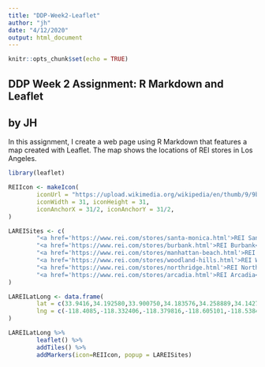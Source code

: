 ```yaml
---
title: "DDP-Week2-Leaflet"
author: "jh"
date: "4/12/2020"
output: html_document
---
```


```r
knitr::opts_chunk$set(echo = TRUE)
```

## DDP Week 2 Assignment: R Markdown and Leaflet
## by JH

In this assignment, I create a web page using R Markdown that features a map created with Leaflet. The map shows the locations of REI stores in Los Angeles.

```r
library(leaflet)

REIIcon <- makeIcon(
        iconUrl = "https://upload.wikimedia.org/wikipedia/en/thumb/9/9b/REI_logo.svg/340px-REI_logo.svg.png",
        iconWidth = 31, iconHeight = 31,
        iconAnchorX = 31/2, iconAnchorY = 31/2,
)

LAREISites <- c(
        "<a href='https://www.rei.com/stores/santa-monica.html'>REI Santa Monica</a>",
        "<a href='https://www.rei.com/stores/burbank.html'>REI Burbank</a>",
        "<a href='https://www.rei.com/stores/manhattan-beach.html'>REI Manhattan Beach</a>",
        "<a href='https://www.rei.com/stores/woodland-hills.html'>REI Woodland Hills</a>",
        "<a href='https://www.rei.com/stores/northridge.html'>REI Northridge</a>",
        "<a href='https://www.rei.com/stores/arcadia.html'>REI Arcadia</a>"
)

LAREILatLong <- data.frame(
        lat = c(33.9416,34.192580,33.900750,34.183576,34.258889,34.142789),
        lng = c(-118.4085,-118.332406,-118.379816,-118.605101,-118.538488,-118.031102)
)

LAREILatLong %>% 
        leaflet() %>%
        addTiles() %>%
        addMarkers(icon=REIIcon, popup = LAREISites)
```